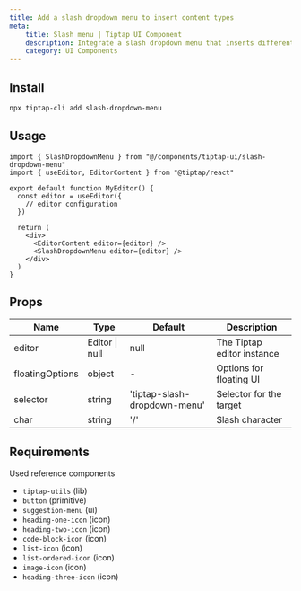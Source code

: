 ```yaml
---
title: Add a slash dropdown menu to insert content types
meta:
    title: Slash menu | Tiptap UI Component
    description: Integrate a slash dropdown menu that inserts different content types into Tiptap. More in the docs!
    category: UI Components
---
```


## Install

```bash
npx tiptap-cli add slash-dropdown-menu
```

## Usage

```tsx
import { SlashDropdownMenu } from "@/components/tiptap-ui/slash-dropdown-menu"
import { useEditor, EditorContent } from "@tiptap/react"

export default function MyEditor() {
  const editor = useEditor({
    // editor configuration
  })

  return (
    <div>
      <EditorContent editor={editor} />
      <SlashDropdownMenu editor={editor} />
    </div>
  )
}
```

## Props

| Name            | Type           | Default                      | Description                |
| --------------- | -------------- | ---------------------------- | -------------------------- |
| editor          | Editor \| null | null                         | The Tiptap editor instance |
| floatingOptions | object         | -                            | Options for floating UI    |
| selector        | string         | 'tiptap-slash-dropdown-menu' | Selector for the target    |
| char            | string         | '/'                          | Slash character            |

## Requirements

Used reference components

- `tiptap-utils` (lib)
- `button` (primitive)
- `suggestion-menu` (ui)
- `heading-one-icon` (icon)
- `heading-two-icon` (icon)
- `code-block-icon` (icon)
- `list-icon` (icon)
- `list-ordered-icon` (icon)
- `image-icon` (icon)
- `heading-three-icon` (icon)